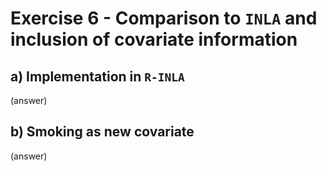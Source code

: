 # Exercise 6 - Comparison to `INLA` and inclusion of covariate information

## a) Implementation in `R-INLA`

(answer)

## b) Smoking as new covariate

(answer)
